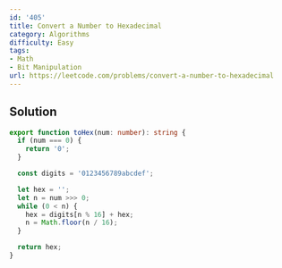 ```yaml
---
id: '405'
title: Convert a Number to Hexadecimal
category: Algorithms
difficulty: Easy
tags:
- Math
- Bit Manipulation
url: https://leetcode.com/problems/convert-a-number-to-hexadecimal
---
```


## Solution

```typescript filename="solution.ts" copy
export function toHex(num: number): string {
  if (num === 0) {
    return '0';
  }

  const digits = '0123456789abcdef';

  let hex = '';
  let n = num >>> 0;
  while (0 < n) {
    hex = digits[n % 16] + hex;
    n = Math.floor(n / 16);
  }

  return hex;
}
```


